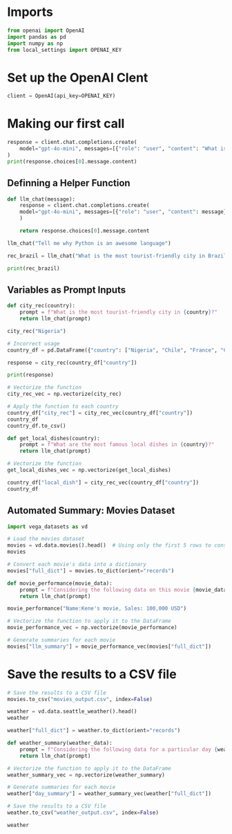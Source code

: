 
# Imports

```python
from openai import OpenAI
import pandas as pd
import numpy as np
from local_settings import OPENAI_KEY
```


# Set up the OpenAI Clent

```python
client = OpenAI(api_key=OPENAI_KEY)
```

# Making our first call

```python
response = client.chat.completions.create(
    model="gpt-4o-mini", messages=[{"role": "user", "content": "What is the most tourist-friendly city in France?"}]
)
print(response.choices[0].message.content)
```


## Definning a Helper Function



```python
def llm_chat(message):
    response = client.chat.completions.create(
    model="gpt-4o-mini", messages=[{"role": "user", "content": message}]
    )

    return response.choices[0].message.content
```



```python
llm_chat("Tell me why Python is an awesome language")
```



```python
rec_brazil = llm_chat("What is the most tourist-friendly city in Brazil")

print(rec_brazil)
```

## Variables as Prompt Inputs


```python
def city_rec(country):
    prompt = f"What is the most tourist-friendly city in {country}?"
    return llm_chat(prompt)
```


```python
city_rec("Nigeria")
```


```python
# Incorrect usage
country_df = pd.DataFrame({"country": ["Nigeria", "Chile", "France", "Canada"]})

response = city_rec(country_df["country"])

print(response)
```

```python
# Vectorize the function
city_rec_vec = np.vectorize(city_rec)

# Apply the function to each country
country_df["city_rec"] = city_rec_vec(country_df["country"])
country_df
country_df.to_csv()
```


```python
def get_local_dishes(country):
    prompt = f"What are the most famous local dishes in {country}?"
    return llm_chat(prompt)

# Vectorize the function
get_local_dishes_vec = np.vectorize(get_local_dishes)
```


```python
country_df["local_dish"] = city_rec_vec(country_df["country"])
country_df
```

## Automated Summary: Movies Dataset

```python
import vega_datasets as vd

# Load the movies dataset
movies = vd.data.movies().head()  # Using only the first 5 rows to conserve API credits
movies
```


```python
# Convert each movie's data into a dictionary
movies["full_dict"] = movies.to_dict(orient="records")

```



```python
def movie_performance(movie_data):
    prompt = f"Considering the following data on this movie {movie_data}, provide a one-paragraph summary of its performance for my report."
    return llm_chat(prompt)
```

```python
movie_performance("Name:Kene's movie, Sales: 100,000 USD")

```
```python
# Vectorize the function to apply it to the DataFrame
movie_performance_vec = np.vectorize(movie_performance)
```



```python
# Generate summaries for each movie
movies["llm_summary"] = movie_performance_vec(movies["full_dict"])
```


# Save the results to a CSV file


```python
# Save the results to a CSV file
movies.to_csv("movies_output.csv", index=False)
```



```python
weather = vd.data.seattle_weather().head()
weather
```


```python
weather["full_dict"] = weather.to_dict(orient="records")
```



```python
def weather_summary(weather_data):
    prompt = f"Considering the following data for a particular day {weather_data}, provide a one-paragraph summary of the day's weather conditions."
    return llm_chat(prompt)
```




```python
# Vectorize the function to apply it to the DataFrame
weather_summary_vec = np.vectorize(weather_summary)
```




```python
# Generate summaries for each movie
weather["day_summary"] = weather_summary_vec(weather["full_dict"])
```


```python
# Save the results to a CSV file
weather.to_csv("weather_output.csv", index=False)
```



```python
weather
```